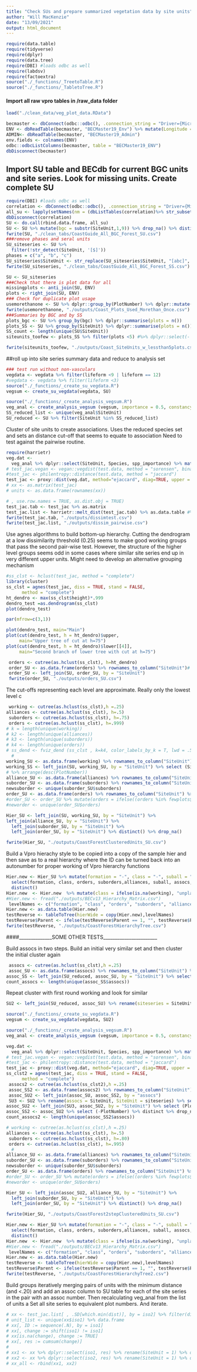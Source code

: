 ```yaml
---
title: "Check SUs and prepare summarized vegetation data by site units"
author: "Will MacKenzie"
date: "13/09/2021"
output: html_document
---
```


```r
require(data.table)
require(tidyverse)
require(dplyr)
require(data.tree)
require(DBI) #loads odbc as well
require(labdsv)
require(factoextra)
source("./_functions/_TreetoTable.R")
source("./_functions/_TabletoTree.R")
```

#### Import all raw vpro tables in /raw_data folder
```r
load("./clean_data/veg_plot_data.RData")

becmaster <- dbConnect(odbc::odbc(), .connection_string = "Driver={Microsoft Access Driver (*.mdb, *.accdb)}; DBQ=D:/BECMaster19/BECMaster19.accdb;")
ENV <- dbReadTable(becmaster, "BECMaster19_Env") %>% mutate(Longitude = ifelse(Longitude<0, Longitude, 0-Longitude))
ADMIN<- dbReadTable(becmaster, "BECMaster19_Admin")
env.fields <- colnames(ENV)
odbc::odbcListColumns(becmaster, table = "BECMaster19_ENV")
dbDisconnect(becmaster)
```


## Import SU table and BECdb for current BGC units and site series. Look for missing units. Create complete SU 

```r
require(DBI) #loads odbc as well
correlation <- dbConnect(odbc::odbc(), .connection_string = "Driver={Microsoft Access Driver (*.mdb, *.accdb)}; DBQ=D:/BC_Correlation2_Vpro_2023/CoastGuide_Forested.accdb;")
all_su <- lapply(setNames(nm = (dbListTables(correlation)%>% str_subset("_SU"))), dbReadTable, conn = correlation)
dbDisconnect(correlation)
SU <- do.call(rbind.data.frame, all_su)
SU <- SU %>% mutate(bgc = substr(SiteUnit,1,9)) %>% drop_na() %>% distinct()
fwrite(SU, "./clean_tabs/CoastGuide_All_BGC_Forest_SU.csv")
###remove phases and seral units
SU_siteseries <- SU %>% 
  filter(!str_detect(SiteUnit, '[$]'))
phases = c("a", "b", "c")
SU_siteseries$SiteUnit <- str_replace(SU_siteseries$SiteUnit, "[abc]", "")
fwrite(SU_siteseries, "./clean_tabs/CoastGuide_All_BGC_Forest_SS.csv")

SU <- SU_siteseries
###Check that there is plot data for all
missingplots <- anti_join(SU, ENV)
plots <- right_join(SU, ENV)
### Check for duplicate plot usage
usemorethanone <- SU %>% dplyr::group_by(PlotNumber) %>% dplyr::mutate(dups = n()) %>% filter(dups >1) %>% ungroup() %>% arrange(PlotNumber)
fwrite(usemorethanone, "./outputs/Coast_Plots_Used_Morethan_Once.csv")
###Summaries by BGC and by SS
plots_bgc <- SU %>% group_by(bgc) %>% dplyr::summarise(plots = n())
plots_SS <- SU %>% group_by(SiteUnit) %>% dplyr::summarise(plots = n())
SS_count <- length(unique(SU$SiteUnit))
siteunits_toofew <- plots_SS %>% filter(plots <5) #%>% dplyr::select(- PlotNumber) %>% distinct

fwrite(siteunits_toofew, "./outputs/Coast_SiteUnits_w_lessthan5plots.csv")
```

##roll up into site series summary data and reduce to analysis set
```r
### test run without non-vasculars
vegdata <- vegdata %>% filter(lifeform <9 | lifeform == 12)
#vegdata <- vegdata %>% filter(lifeform <3)
source("./_functions/_create_su_vegdata.R")
vegsum <- create_su_vegdata(vegdata, SU)

source("./_functions/_create_analysis_vegsum.R")
veg_anal <- create_analysis_vegsum (vegsum, importance = 0.5, constancy = 60, minplots = 5) 
SS_reduced_list <- unique(veg_anal$SiteUnit)
SU_reduced <- SU %>% filter(SiteUnit %in% SS_reduced_list)
```

Cluster of site units to create associations.
Uses the reduced species set and sets an  distance cut-off that seems to equate to association
Need to test against the pairwise routine.

```r
require(harrietr)
veg.dat <-
  veg_anal %>% dplyr::select(SiteUnit, Species, spp_importance) %>% matrify()
# test_jac.vegan <- vegan::vegdist(test.data, method = "sorensen", binary = F) %>% as.matrix
#test_jac <- philentropy::distance(test.data, method = "jaccard")
test_jac <- proxy::dist(veg.dat, method="ejaccard", diag=TRUE, upper = FALSE) ## ejaccard and philentropy jaccard are real-data versions extended jaccard opr taimoto
# xx <- as.matrix(test_jac)
# units <- as.data.frame(rownames(xx))

# , use.row.names = TRUE, as.dist.obj = TRUE)
test_jac.tab <- test_jac %>% as.matrix
test_jac.list <- harrietr::melt_dist(test_jac.tab) %>% as.data.table #%>% filter(dist < .25)
fwrite(test_jac.tab, "./outputs/dissimtest.csv")
fwrite(test_jac.list, "./outputs/dissim_pairwise.csv")
```

Use agnes algorithms to build bottom-up hierarchy. Cutting the dendrogram at a low dissimilarity threshold (0.25) seems to make good working groups that pass the second pair-wise test. However, the structure of the higher level groups seems odd in some cases where similar site series end up in very different upper units.
Might need to develop an alternative grouping mechanism
```r
#ss_clst <- hclust(test_jac, method = "complete")
library(cluster)
ss_clst = agnes(test_jac, diss = TRUE, stand = FALSE,
      method = "complete")
ht_dendro <- max(ss_clst$height)*.999
dendro_test =as.dendrogram(ss_clst)
plot(dendro_test)

par(mfrow=c(3,1))

plot(dendro_test, main="Main")
plot(cut(dendro_test, h = ht_dendro)$upper,
     main="Upper tree of cut at h=75")
plot(cut(dendro_test, h = ht_dendro)$lower[[4]],
     main="Second branch of lower tree with cut at h=75")

 orders <- cutree(as.hclust(ss_clst), h=ht_dendro)
 order_SU <- as.data.frame(orders) %>% rownames_to_column("SiteUnit")# %>% mutate(orders = paste0("order-", orders))
 order_SU <- left_join(SU, order_SU, by = "SiteUnit")
 fwrite(order_SU, "./outputs/orders_SU.csv")
```
The cut-offs representing each level are approximate. Really only the lowest level c
```r
 working <- cutree(as.hclust(ss_clst),h =.25)
alliances <- cutree(as.hclust(ss_clst), h=.5)
 suborders <- cutree(as.hclust(ss_clst), h=.75)
 orders <- cutree(as.hclust(ss_clst), h=.999)
# k = length(unique(working))
# k2 <- length(unique(alliances))
# k3 <- length(unique(suborders))
# k4 <- length(unique(orders))
# ss_dend <- fviz_dend (ss_clst , k=k4, color_labels_by_k = T, lwd = .5, rect = T, cex = .5, horiz = T) %>%    plot()
  # 
working_SU <- as.data.frame(working) %>% rownames_to_column("SiteUnit") %>% mutate(working = paste0("workgrp-", working))
working_SS <- left_join(SU, working_SU, by = "SiteUnit") %>% select (SiteUnit, working) %>% distinct %>% drop_na
# %>% arrange(desc(PlotNumber))
alliance_SU <- as.data.frame(alliances) %>% rownames_to_column("SiteUnit") %>% mutate(alliances = paste0("alliance-", alliances))
suborder_SU <- as.data.frame(suborders) %>% rownames_to_column("SiteUnit") %>% mutate(suborders = paste0("suborder-", suborders))
newsuborder <- unique(suborder_SU$suborders)
order_SU <- as.data.frame(orders) %>% rownames_to_column("SiteUnit") %>% mutate(orders = paste0("order-", orders))
#order_SU <- order_SU %>% mutate(orders = ifelse((orders %in% fewplots$x), "Unplaced", orders))
#neworder <- unique(order_SU$orders)

Hier_SU <- left_join(SU, working_SU, by = "SiteUnit") %>% 
left_join(alliance_SU, by = "SiteUnit") %>% 
  left_join(suborder_SU, by = "SiteUnit") %>% 
  left_join(order_SU, by = "SiteUnit") %>% distinct() %>% drop_na()

fwrite(Hier_SU, "./outputs/CoastForestClusteredUnits_SU.csv")
```

Build a Vpro hierachy style to be copied into a copy of the sample hier and then save as to a real hierarchy where the ID can be turned back into an autonumber for proper working of Vpro hierarchy functions

```r
Hier.new <- Hier_SU %>% mutate(formation = "-", class = "-", suball = "-", subass = "-", facies = "-", assocs = "-") %>%   
  select(formation, class, orders, suborders,alliances, suball, assocs, subass, facies, working, SiteUnit) %>% 
  distinct()
Hier.new  <- Hier.new  %>% mutate(class = ifelse(is.na(working), "unplaced", "placed" ))
#Hier.new <- fread("./outputs/BECv13_Hierarchy_Matrix.csv")
 levelNames <- c("formation", "class", "orders", "suborders", "alliances", "suball", "assocs", "subass", "facies", "working", "SiteUnit")
Hier.new <- as.data.table(Hier.new)
testReverse <- tableToTree(hierWide = copy(Hier.new),levelNames)
testReverse$Parent <- ifelse(testReverse$Parent == 1, "", testReverse$Parent)
fwrite(testReverse, "./outputs/CoastForestHierarchyTree.csv")
```

####______________SOME OTHER TESTS_______________________

Build assocs in two steps. Build an initial very similar set and then cluster the initial cluster again
```r

 assocs <- cutree(as.hclust(ss_clst),h =.25)
 assoc_SU <- as.data.frame(assocs) %>% rownames_to_column("SiteUnit") %>% mutate(assocs = paste0("working-", assocs))
assoc_SS <- left_join(SU_reduced, assoc_SU, by = "SiteUnit") %>% select (SiteUnit, assocs) %>% distinct %>% drop_na
count_assocs <- length(unique(assoc_SS$assocs))
```
Repeat cluster with first round working and look for similar

```r
SU2 <- left_join(SU_reduced, assoc_SU) %>% rename(siteseries = SiteUnit, SiteUnit = assocs)

source("./_functions/_create_su_vegdata.R")
vegsum <- create_su_vegdata(vegdata, SU2)

source("./_functions/_create_analysis_vegsum.R")
veg_anal <- create_analysis_vegsum (vegsum, importance = 0.5, constancy = 60, minplots = 5)

veg.dat <-
  veg_anal %>% dplyr::select(SiteUnit, Species, spp_importance) %>% matrify()
# test_jac.vegan <- vegan::vegdist(test.data, method = "sorensen", binary = F) %>% as.matrix
#test_jac <- philentropy::distance(test.data, method = "jaccard")
test_jac <- proxy::dist(veg.dat, method="ejaccard", diag=TRUE, upper = TRUE)
ss_clst2 = agnes(test_jac, diss = TRUE, stand = FALSE,
      method = "complete")
 assocs2 <- cutree(as.hclust(ss_clst2),h =.25)
 assoc_SS2 <- as.data.frame(assocs2) %>% rownames_to_column("SiteUnit") %>% mutate(assocs2 = paste0("assoc-", assocs2)) %>% rename(assocs = SiteUnit)
 assoc_SU2 <- left_join(assoc_SU, assoc_SS2, by = "assocs")
 SU3 <- SU2 %>% rename(assocs = SiteUnit, SiteUnit = siteseries) %>% select(-assocs)
assoc_SU2 <- left_join(SU3, assoc_SU2, by = "SiteUnit") %>% select (PlotNumber, SiteUnit, assocs, assocs2) %>% rename(working = assocs, assocs = assocs2) %>% distinct %>% drop_na
assoc_SS2 <- assoc_SU2 %>% select (-PlotNumber) %>% distinct %>% drop_na
count_assocs2 <- length(unique(assoc_SS2$assocs))

# working <- cutree(as.hclust(ss_clst),h =.25)
alliances <- cutree(as.hclust(ss_clst), h=.5)
 suborders <- cutree(as.hclust(ss_clst), h=.80)
 orders <- cutree(as.hclust(ss_clst), h=.995)
  # 
alliance_SU <- as.data.frame(alliances) %>% rownames_to_column("SiteUnit") %>% mutate(alliances = paste0("alliance-", alliances))
suborder_SU <- as.data.frame(suborders) %>% rownames_to_column("SiteUnit") %>% mutate(suborders = paste0("suborder-", suborders))
newsuborder <- unique(suborder_SU$suborders)
order_SU <- as.data.frame(orders) %>% rownames_to_column("SiteUnit") %>% mutate(orders = paste0("order-", orders))
#order_SU <- order_SU %>% mutate(orders = ifelse((orders %in% fewplots$x), "Unplaced", orders))
#neworder <- unique(order_SU$orders)

Hier_SU <- left_join(assoc_SU2, alliance_SU, by = "SiteUnit") %>% 
  left_join(suborder_SU, by = "SiteUnit") %>% 
  left_join(order_SU, by = "SiteUnit") %>% distinct() %>% drop_na()

fwrite(Hier_SU, "./outputs/CoastForest2stepClusteredUnits_SU.csv")
```

```r
Hier.new <- Hier_SU %>% mutate(formation = "-", class = "-", suball = "-", subass = "-", facies = "-") %>%   
  select(formation, class, orders, suborders,alliances, suball, assocs, subass, facies, working, SiteUnit) %>% 
  distinct()
Hier.new  <- Hier.new  %>% mutate(class = ifelse(is.na(working), "unplaced", "placed" ))
#Hier.new <- fread("./outputs/BECv13_Hierarchy_Matrix.csv")
 levelNames <- c("formation", "class", "orders", "suborders", "alliances", "suball", "assocs", "subass", "facies", "working", "SiteUnit")
Hier.new <- as.data.table(Hier.new)
testReverse <- tableToTree(hierWide = copy(Hier.new),levelNames)
testReverse$Parent <- ifelse(testReverse$Parent == 1, "", testReverse$Parent)
fwrite(testReverse, "./outputs/CoastForestHierarchyTree2.csv")


```

Build groups iteratively merging pairs of units with the minimum distance (and <.20) and add an assoc column to SU table for each of the site series in the pair with an assoc number. Then recalculating veg_anal from the list of units a Set all site series to equivalent plot numbers. And iterate.
```r
# xx <- test_jac.list[ , .SD[which.min(dist)], by = iso2] %>% filter(dist < 0.2) %>% arrange(iso1)
# unit_list <- unique(xx$iso1) %>% data.frame
# xx[, ID := sequence(.N), by = iso1]
# xx[, change := shift(iso1) != iso1]
# xx[is.na(change), change := TRUE]
# xx[, res := cumsum(change)]
# 
# xx1 <- xx %>% dplyr::select(iso1, res) %>% rename(SiteUnit = 1) %>% distinct
# xx2 <- xx %>% dplyr::select(iso2, res) %>% rename(SiteUnit = 1) %>% distinct
# xx_all <- rbind(xx1, xx2)
```


